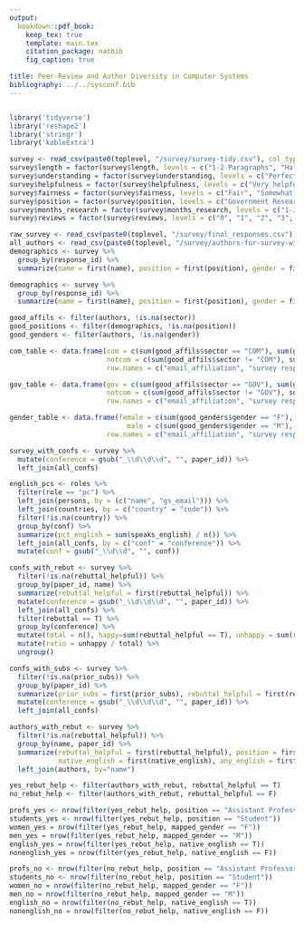 ```yaml
---
output: 
  bookdown::pdf_book:
    keep_tex: true
    template: main.tex
    citation_package: natbib
    fig_caption: true

title: Peer-Review and Author Diversity in Computer Systems
bibliography: ../../sysconf.bib
---
```


<!--- template from https://ulyngs.github.io/blog/posts/2018-10-28-how-to-write-acm-articles-with-r-markdown/ -->

```r
```


```r
library('tidyverse')
library('reshape2')
library('stringr')
library('kableExtra')

survey <- read_csv(paste0(toplevel, "/survey/survey-tidy.csv"), col_types = c("-cccffflfffillllfffffnnnnnnn"))
survey$length = factor(survey$length, levels = c("1-2 Paragraphs", "Half a Page", "A Page", "Multiple Pages"))
survey$understanding = factor(survey$understanding, levels = c("Perfectly", "Missed some minor points", "Misunderstood major points", "Probably didn't read it"))
survey$helpfulness = factor(survey$helpfulness, levels = c("Very helpful", "Somewhat helpful", "Not at all"))
survey$fairness = factor(survey$fairness, levels = c("Fair", "Somewhat fair", "Unfair", "Very unfair"))
survey$position = factor(survey$position, levels = c("Government Researcher", "Industry Researcher", "Professor", "Associate Professor", "Assistant Professor", "Postdoctoral Researcher", "Student", "Other"))
survey$months_research = factor(survey$months_research, levels = c("1-3", "4-6", "7-9", "10-12", ">12"))
survey$reviews = factor(survey$reviews, levels = c("0", "1", "2", "3", "4", "5", "6+"))

raw_survey <- read_csv(paste0(toplevel, "/survey/final_responses.csv"))
all_authors <- read_csv(paste0(toplevel, "/survey/authors-for-survey-without-bounced-emails.csv"))
demographics <- survey %>%
  group_by(response_id) %>%
  summarize(name = first(name), position = first(position), gender = first(gender), mapped_gender = first(mapped_gender), native_english = first(native_english))

demographics <- survey %>%
  group_by(response_id) %>%
  summarize(name = first(name), position = first(position), gender = first(gender), mapped_gender = first(mapped_gender), native_english = first(native_english))

good_affils <- filter(authors, !is.na(sector))
good_positions <- filter(demographics, !is.na(position))
good_genders <- filter(authors, !is.na(gender))

com_table <- data.frame(com = c(sum(good_affils$sector == "COM"), sum(good_positions$position == "Industry Researcher")),
                        notcom = c(sum(good_affils$sector != "COM"), sum(good_positions$position != "Industry Researcher")),
                        row.names = c("email_affiliation", "survey respondents"))

gov_table <- data.frame(gov = c(sum(good_affils$sector == "GOV"), sum(good_positions$position == "Government Researcher")),
                        notcom = c(sum(good_affils$sector != "GOV"), sum(good_positions$position != "Government Researcher")),
                        row.names = c("email_affiliation", "survey respondents"))

gender_table <- data.frame(female = c(sum(good_genders$gender == "F"), sum(demographics$gender == "F", na.rm = T)),
                             male = c(sum(good_genders$gender == "M"), sum(demographics$gender == "M", na.rm = T)),
                        row.names = c("email_affiliation", "survey respondents"))

survey_with_confs <- survey %>%
  mutate(conference = gsub("_\\d\\d\\d", "", paper_id)) %>%
  left_join(all_confs)

english_pcs <- roles %>%
  filter(role == "pc") %>%
  left_join(persons, by = (c("name", "gs_email"))) %>%
  left_join(countries, by = c("country" = "code")) %>%
  filter(!is.na(country)) %>%
  group_by(conf) %>%
  summarize(pct_english = sum(speaks_english) / n()) %>%
  left_join(all_confs, by = c("conf" = "conference")) %>%
  mutate(conf = gsub("_\\d\\d", "", conf))

confs_with_rebut <- survey %>%
  filter(!is.na(rebuttal_helpful)) %>%
  group_by(paper_id, name) %>%
  summarize(rebuttal_helpful = first(rebuttal_helpful)) %>%
  mutate(conference = gsub("_\\d\\d\\d", "", paper_id)) %>%
  left_join(all_confs) %>%
  filter(rebuttal == T) %>%
  group_by(conference) %>%
  mutate(total = n(), happy=sum(rebuttal_helpful == T), unhappy = sum(rebuttal_helpful == F)) %>%
  mutate(ratio = unhappy / total) %>%
  ungroup()

confs_with_subs <- survey %>%
  filter(!is.na(prior_subs)) %>%
  group_by(paper_id) %>%
  summarize(prior_subs = first(prior_subs), rebuttal_helpful = first(rebuttal_helpful)) %>% 
  mutate(conference = gsub("_\\d\\d\\d", "", paper_id)) %>%
  left_join(all_confs)

authors_with_rebut <- survey %>%
  filter(!is.na(rebuttal_helpful)) %>%
  group_by(name, paper_id) %>%
  summarize(rebuttal_helpful = first(rebuttal_helpful), position = first(position), mapped_gender = first(mapped_gender),
            native_english = first(native_english), any_english = first(any_english), prior_subs = first(prior_subs)) %>%
  left_join(authors, by="name")

yes_rebut_help <- filter(authors_with_rebut, rebuttal_helpful == T)
no_rebut_help <- filter(authors_with_rebut, rebuttal_helpful == F)

profs_yes <- nrow(filter(yes_rebut_help, position == "Assistant Professor" | position == "Associate Professor" | position == "Professor"))
students_yes <- nrow(filter(yes_rebut_help, position == "Student"))
women_yes = nrow(filter(yes_rebut_help, mapped_gender == "F"))
men_yes = nrow(filter(yes_rebut_help, mapped_gender == "M"))
english_yes = nrow(filter(yes_rebut_help, native_english == T))
nonenglish_yes = nrow(filter(yes_rebut_help, native_english == F))

profs_no <- nrow(filter(no_rebut_help, position == "Assistant Professor" | position == "Associate Professor" | position == "Professor"))
students_no <- nrow(filter(no_rebut_help, position == "Student"))
women_no = nrow(filter(no_rebut_help, mapped_gender == "F"))
men_no = nrow(filter(no_rebut_help, mapped_gender == "M"))
english_no = nrow(filter(no_rebut_help, native_english == T))
nonenglish_no = nrow(filter(no_rebut_help, native_english == F))
```

